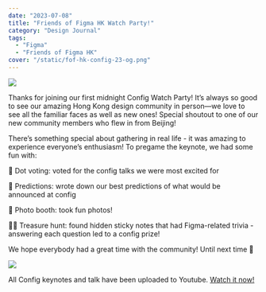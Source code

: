 ```yaml
---
date: "2023-07-08"
title: "Friends of Figma HK Watch Party!"
category: "Design Journal"
tags:
  - "Figma"
  - "Friends of Figma HK"
cover: "/static/fof-hk-config-23-og.png"
---
```


![](/static/IMG08275-resized.jpeg)

Thanks for joining our first midnight Config Watch Party! It’s always so good to see our amazing Hong Kong design community in person—we love to see all the familiar faces as well as new ones! Special shoutout to one of our new community members who flew in from Beijing!

There’s something special about gathering in real life - it was amazing to experience everyone’s enthusiasm! To pregame the keynote, we had some fun with:

🔵 Dot voting: voted for the config talks we were most excited for

🔮 Predictions: wrote down our best predictions of what would be announced at config

📸 Photo booth: took fun photos!

🏴‍☠️ Treasure hunt: found hidden sticky notes that had Figma-related trivia - answering each question led to a config prize!

We hope everybody had a great time with the community! Until next time 🥳

![](/static/IMG08183-resized.jpeg)

All Config keynotes and talk have been uploaded to Youtube. [Watch it now! 
](https://www.youtube.com/watch?v=yI9QVwkk2Go&list=PLXDU_eVOJTx61IdqXh3jrvopJN8HGkS5F)




